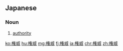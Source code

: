 {{also|權威}}
==Japanese==
{{ja-kanjitab|けん|い|yomi=o}}

===Noun===
{{ja-noun|けんい|kyu=權威}}

# [[authority]]

[[ko:権威]]
[[hu:権威]]
[[mg:権威]]
[[fj:権威]]
[[ja:権威]]
[[chr:権威]]
[[zh:権威]]